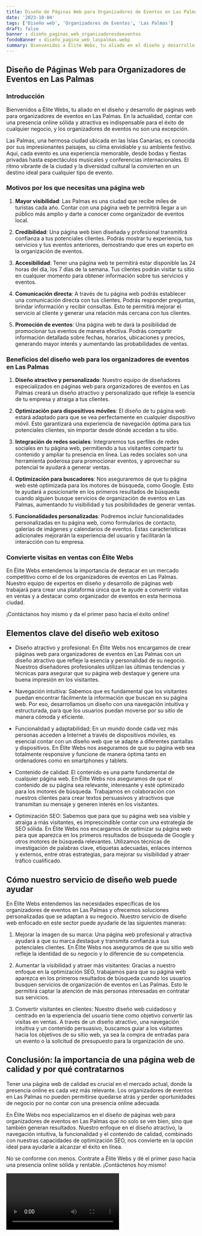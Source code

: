 ```yaml
---
title: Diseño de Páginas Web para Organizadores de Eventos en Las Palmas
date: '2023-10-04'
tags: ['Diseño web', 'Organizadores de Eventos', 'Las Palmas']
draft: false
banner : diseño_paginas_web_organizadoresdeeventos
fondoBanner : diseño_pagina_web_laspalmas.webp
summary: Bienvenidos a Élite Webs, tu aliado en el diseño y desarrollo de páginas web para organizadores de eventos en Las Palmas. En la actualidad, contar con una presencia online sólida y atractiva es indispensable para el éxito de cualquier negocio, y los organizadores de eventos no son una excepción. 
---
```


## Diseño de Páginas Web para Organizadores de Eventos en Las Palmas

### Introducción

Bienvenidos a Élite Webs, tu aliado en el diseño y desarrollo de páginas web para organizadores de eventos en Las Palmas. En la actualidad, contar con una presencia online sólida y atractiva es indispensable para el éxito de cualquier negocio, y los organizadores de eventos no son una excepción. 

Las Palmas, una hermosa ciudad ubicada en las Islas Canarias, es conocida por sus impresionantes paisajes, su clima envidiable y su ambiente festivo. Aquí, cada evento es una experiencia memorable, desde bodas y fiestas privadas hasta espectáculos musicales y conferencias internacionales. El ritmo vibrante de la ciudad y la diversidad cultural la convierten en un destino ideal para cualquier tipo de evento.

### Motivos por los que necesitas una página web

1. **Mayor visibilidad**: Las Palmas es una ciudad que recibe miles de turistas cada año. Contar con una página web te permitirá llegar a un público más amplio y darte a conocer como organizador de eventos local.

2. **Credibilidad**: Una página web bien diseñada y profesional transmitirá confianza a tus potenciales clientes. Podrás mostrar tu experiencia, tus servicios y tus eventos anteriores, demostrando que eres un experto en la organización de eventos.

3. **Accesibilidad**: Tener una página web te permitirá estar disponible las 24 horas del día, los 7 días de la semana. Tus clientes podrán visitar tu sitio en cualquier momento para obtener información sobre tus servicios y eventos.

4. **Comunicación directa**: A través de tu página web podrás establecer una comunicación directa con tus clientes. Podrás responder preguntas, brindar información y recibir consultas. Esto te permitirá mejorar el servicio al cliente y generar una relación más cercana con tus clientes.

5. **Promoción de eventos**: Una página web te dará la posibilidad de promocionar tus eventos de manera efectiva. Podrás compartir información detallada sobre fechas, horarios, ubicaciones y precios, generando mayor interés y aumentando las probabilidades de ventas.

### Beneficios del diseño web para los organizadores de eventos en Las Palmas

1. **Diseño atractivo y personalizado**: Nuestro equipo de diseñadores especializados en páginas web para organizadores de eventos en Las Palmas creará un diseño atractivo y personalizado que refleje la esencia de tu empresa y atraiga a tus clientes.

2. **Optimización para dispositivos móviles**: El diseño de tu página web estará adaptado para que se vea perfectamente en cualquier dispositivo móvil. Esto garantizará una experiencia de navegación óptima para tus potenciales clientes, sin importar desde dónde accedan a tu sitio.

3. **Integración de redes sociales**: Integraremos tus perfiles de redes sociales en tu página web, permitiendo a tus visitantes compartir tu contenido y ampliar tu presencia en línea. Las redes sociales son una herramienta poderosa para promocionar eventos, y aprovechar su potencial te ayudará a generar ventas.

4. **Optimización para buscadores**: Nos aseguraremos de que tu página web esté optimizada para los motores de búsqueda, como Google. Esto te ayudará a posicionarte en los primeros resultados de búsqueda cuando alguien busque servicios de organización de eventos en Las Palmas, aumentando tu visibilidad y tus posibilidades de generar ventas.

5. **Funcionalidades personalizadas**: Podremos incluir funcionalidades personalizadas en tu página web, como formularios de contacto, galerías de imágenes y calendarios de eventos. Estas características adicionales mejorarán la experiencia del usuario y facilitarán la interacción con tu empresa.

### Convierte visitas en ventas con Élite Webs

En Élite Webs entendemos la importancia de destacar en un mercado competitivo como el de los organizadores de eventos en Las Palmas. Nuestro equipo de expertos en diseño y desarrollo de páginas web trabajará para crear una plataforma única que te ayude a convertir visitas en ventas y a destacar como organizador de eventos en esta hermosa ciudad.

¡Contáctanos hoy mismo y da el primer paso hacia el éxito online!

<GifSeo />

<Cta />

## Elementos clave del diseño web exitoso

- Diseño atractivo y profesional: En Élite Webs nos encargamos de crear páginas web para organizadores de eventos en Las Palmas con un diseño atractivo que refleje la esencia y personalidad de su negocio. Nuestros diseñadores profesionales utilizan las últimas tendencias y técnicas para asegurar que su página web destaque y genere una buena impresión en los visitantes.

- Navegación intuitiva: Sabemos que es fundamental que los visitantes puedan encontrar fácilmente la información que buscan en su página web. Por eso, desarrollamos un diseño con una navegación intuitiva y estructurada, para que los usuarios puedan moverse por su sitio de manera cómoda y eficiente.

- Funcionalidad y adaptabilidad: En un mundo donde cada vez más personas acceden a Internet a través de dispositivos móviles, es esencial contar con un diseño web que se adapte a diferentes pantallas y dispositivos. En Élite Webs nos aseguramos de que su página web sea totalmente responsive y funcione de manera óptima tanto en ordenadores como en smartphones y tablets.

- Contenido de calidad: El contenido es una parte fundamental de cualquier página web. En Élite Webs nos aseguramos de que el contenido de su página sea relevante, interesante y esté optimizado para los motores de búsqueda. Trabajamos en colaboración con nuestros clientes para crear textos persuasivos y atractivos que transmitan su mensaje y generen interés en los visitantes.

- Optimización SEO: Sabemos que para que su página web sea visible y atraiga a más visitantes, es imprescindible contar con una estrategia de SEO sólida. En Élite Webs nos encargamos de optimizar su página web para que aparezca en los primeros resultados de búsqueda de Google y otros motores de búsqueda relevantes. Utilizamos técnicas de investigación de palabras clave, etiquetas adecuadas, enlaces internos y externos, entre otras estrategias, para mejorar su visibilidad y atraer tráfico cualificado.

## Cómo nuestro servicio de diseño web puede ayudar

En Élite Webs entendemos las necesidades específicas de los organizadores de eventos en Las Palmas y ofrecemos soluciones personalizadas que se adaptan a su negocio. Nuestro servicio de diseño web enfocado en este sector puede ayudarle de las siguientes maneras:

1. Mejorar la imagen de su marca: Una página web profesional y atractiva ayudará a que su marca destaque y transmita confianza a sus potenciales clientes. En Élite Webs nos aseguramos de que su sitio web refleje la identidad de su negocio y lo diferencie de su competencia.

2. Aumentar la visibilidad y atraer más visitantes: Gracias a nuestro enfoque en la optimización SEO, trabajamos para que su página web aparezca en los primeros resultados de búsqueda cuando los usuarios busquen servicios de organización de eventos en Las Palmas. Esto le permitirá captar la atención de más personas interesadas en contratar sus servicios.

3. Convertir visitantes en clientes: Nuestro diseño web cuidadoso y centrado en la experiencia del usuario tiene como objetivo convertir las visitas en ventas. A través de un diseño atractivo, una navegación intuitiva y un contenido persuasivo, buscamos guiar a los visitantes hacia los objetivos de su sitio web, ya sea la compra de entradas para un evento o la solicitud de presupuesto para la organización de uno.

## Conclusión: la importancia de una página web de calidad y por qué contratarnos

Tener una página web de calidad es crucial en el mercado actual, donde la presencia online es cada vez más relevante. Los organizadores de eventos en Las Palmas no pueden permitirse quedarse atrás y perder oportunidades de negocio por no contar con una presencia online adecuada.

En Élite Webs nos especializamos en el diseño de páginas web para organizadores de eventos en Las Palmas que no solo se ven bien, sino que también generan resultados. Nuestro enfoque en el diseño atractivo, la navegación intuitiva, la funcionalidad y el contenido de calidad, combinado con nuestras capacidades de optimización SEO, nos convierte en la opción ideal para ayudarle a alcanzar el éxito en línea.

No se conforme con menos. Contrate a Élite Webs y dé el primer paso hacia una presencia online sólida y rentable. ¡Contáctenos hoy mismo!

<Video />

<CtaBot job='Organizadores de Eventos' city='Las Palmas'/>

<Gmaps query='Las Palmas+españa+maps' />